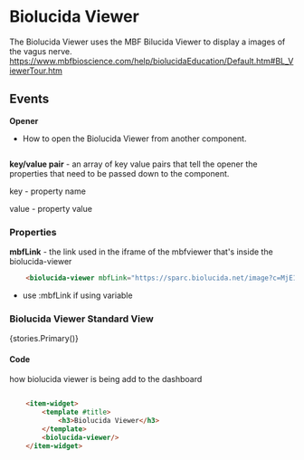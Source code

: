 

<Meta title="Components/BiolucidaViewer" />

# Biolucida Viewer
The Biolucida Viewer uses the MBF Bilucida Viewer to display a images of the vagus nerve.
https://www.mbfbioscience.com/help/biolucidaEducation/Default.htm#BL_ViewerTour.htm

## Events
**Opener**
- How to open the Biolucida Viewer from another component.

```js

```
**key/value pair** - an array of key value pairs that tell the opener the properties that need to be passed down to the component.

key - property name

value - property value

### Properties
**mbfLink** - the link used in the iframe of the mbfviewer that's inside the biolucida-viewer

```html
    <biolucida-viewer mbfLink="https://sparc.biolucida.net/image?c=MjE1NjctY29sLTI0OA%3D%3D"/>
```
* use :mbfLink if using variable

### Biolucida Viewer Standard View

<Story of={stories.Primary}>{stories.Primary()}</Story>

#### Code

how biolucida viewer is being add to the dashboard
```html

    <item-widget>
        <template #title>
            <h3>Biolucida Viewer</h3>
        </template>
        <biolucida-viewer/>
    </item-widget>

```
